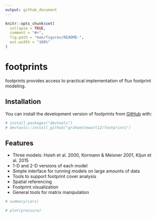 ```yaml
---
output: github_document
---
```


<!-- README.md is generated from README.Rmd. Please edit that file -->

```r
knitr::opts_chunk$set(
  collapse = TRUE,
  comment = "#>",
  fig.path = "man/figures/README-",
  out.width = "100%"
)
```

# footprints

<!-- badges: start -->
<!-- badges: end -->

footprints provides access to practical implementation of flux footprint modeling. 


## Installation

You can install the development version of footprints from [GitHub](https://github.com/) with:

``` r
# install.packages("devtools")
# devtools::install_github("grahamstewart12/footprints")
```

## Features

* Three models: Hsieh et al. 2000, Kormann & Meixner 2001, Kljun et al. 2015
* 1-D and 2-D versions of each model
* Simple interface for running models on large amounts of data
* Tools to support footprint cover analysis
* Spatial referencing 
* Footprint visualization
* General tools for matrix manipulation

```r
# summary(cars)
```

```r
# plot(pressure)
```

